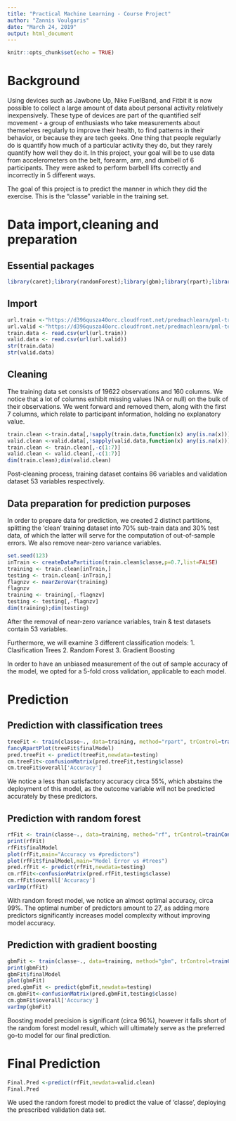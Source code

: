 ```yaml
---
title: "Practical Machine Learning - Course Project"
author: "Zannis Voulgaris"
date: "March 24, 2019"
output: html_document
---
```


```r
knitr::opts_chunk$set(echo = TRUE)
```

# Background
Using devices such as Jawbone Up, Nike FuelBand, and Fitbit it is now possible to collect a large amount of data about personal activity relatively inexpensively. These type of devices are part of the quantified self movement - a group of enthusiasts who take measurements about themselves regularly to improve their health, to find patterns in their behavior, or because they are tech geeks. One thing that people regularly do is quantify how much of a particular activity they do, but they rarely quantify how well they do it. In this project, your goal will be to use data from accelerometers on the belt, forearm, arm, and dumbell of 6 participants. They were asked to perform barbell lifts correctly and incorrectly in 5 different ways.

The goal of this project is to predict the manner in which they did the exercise. This is the "classe" variable in the training set. 

# Data import,cleaning and preparation

## Essential packages 

```r
library(caret);library(randomForest);library(gbm);library(rpart);library(rpart.plot);library(rattle)

```

## Import

```r
url.train <-"https://d396qusza40orc.cloudfront.net/predmachlearn/pml-training.csv" 
url.valid <-"https://d396qusza40orc.cloudfront.net/predmachlearn/pml-testing.csv"
train.data <- read.csv(url(url.train))
valid.data <- read.csv(url(url.valid))
str(train.data)
str(valid.data)

```

## Cleaning 

The training data set consists of 19622 observations and 160 columns. We notice that a lot of columns exhibit missing values (NA or null) on the bulk of their observations. We went forward and removed them, along with the first 7 columns, which relate to participant information, holding no explanatory value.


```r
train.clean <-train.data[,!sapply(train.data,function(x) any(is.na(x)))]
valid.clean <-valid.data[,!sapply(valid.data,function(x) any(is.na(x)))]
train.clean <- train.clean[,-c(1:7)]
valid.clean <- valid.clean[,-c(1:7)]
dim(train.clean);dim(valid.clean)
```

Post-cleaning process,  training dataset contains 86 variables and validation dataset 53 variables respectively.

## Data preparation for prediction purposes

In order to prepare data for prediction, we created 2 distinct partitions, splitting the 'clean' training dataset into 70% sub-train data and 30% test data, of which the latter will serve for the computation of out-of-sample errors. We also remove near-zero variance variables.

```r
set.seed(123)
inTrain <- createDataPartition(train.clean$classe,p=0.7,list=FALSE)
training <- train.clean[inTrain,]
testing <- train.clean[-inTrain,]
flagnzv <- nearZeroVar(training)
flagnzv
training <- training[,-flagnzv]
testing <- testing[,-flagnzv]
dim(training);dim(testing)

```

After the removal of near-zero variance variables, train & test datasets contain 53 variables.

Furthermore, we will examine 3 different classification models:
1. Clasification Trees
2. Random Forest 
3. Gradient Boosting 

In order to have an unbiased measurement of the out of sample accuracy of the model, we opted for a 5-fold cross validation, applicable to each model.

# Prediction 

## Prediction with classification trees

```r
treeFit <- train(classe~., data=training, method="rpart", trControl=trainControl(method="cv", number=5))
fancyRpartPlot(treeFit$finalModel)
pred.treeFit <- predict(treeFit,newdata=testing)
cm.treeFit<-confusionMatrix(pred.treeFit,testing$classe)
cm.treeFit$overall['Accuracy']
```

We notice a less than satisfactory accuracy circa 55%, which abstains the deployment of this model, as the outcome variable will not be predicted accurately by these predictors.


## Prediction with random forest
```r
rfFit <- train(classe~., data=training, method="rf", trControl=trainControl(method="cv", number=5))
print(rfFit)
rfFit$finalModel
plot(rfFit,main="Accuracy vs #predictors")
plot(rfFit$finalModel,main="Model Error vs #trees")
pred.rfFit <- predict(rfFit,newdata=testing)
cm.rfFit<-confusionMatrix(pred.rfFit,testing$classe)
cm.rfFit$overall['Accuracy']
varImp(rfFit)
```

With random forest model, we notice an almost optimal accuracy, circa 99%. The optimal number of predictors amount to 27, as adding more predictors significantly increases model complexity without improving model accuracy. 

## Prediction with gradient boosting
```r
gbmFit <- train(classe~., data=training, method="gbm", trControl=trainControl(method="cv", number=5), verbose=FALSE)
print(gbmFit)
gbmFit$finalModel
plot(gbmFit)
pred.gbmFit <- predict(gbmFit,newdata=testing)
cm.gbmFit<-confusionMatrix(pred.gbmFit,testing$classe)
cm.gbmFit$overall['Accuracy']
varImp(gbmFit)
```

Boosting model precision is significant (circa 96%), however it falls short of the random forest model result, which will ultimately serve as the preferred go-to model for our final prediction. 

# Final Prediction 
```r
Final.Pred <-predict(rfFit,newdata=valid.clean)
Final.Pred
```

We used the random forest model to predict the value of 'classe', deploying the prescribed validation data set.


